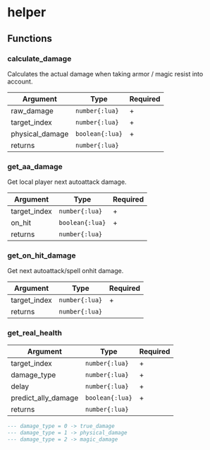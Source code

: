 # helper

## Functions

### calculate_damage

Calculates the actual damage when taking armor / magic resist into account.

| Argument        | Type      | Required |
| --------------- | --------- | -------- |
| raw_damage      | `number{:lua}`  | +        |
| target_index    | `number{:lua}`  | +        |
| physical_damage | `boolean{:lua}` | +        |
| returns         | `number{:lua}`  |          |

### get_aa_damage

Get local player next autoattack damage.

| Argument     | Type      | Required |
| ------------ | --------- | -------- |
| target_index | `number{:lua}`  | +        |
| on_hit       | `boolean{:lua}` | +        |
| returns      | `number{:lua}`  |          |

### get_on_hit_damage

Get next autoattack/spell onhit damage.

| Argument     | Type     | Required |
| ------------ | -------- | -------- |
| target_index | `number{:lua}` | +        |
| returns      | `number{:lua}` |          |

### get_real_health 

| Argument            | Type            | Required |
|---------------------|-----------------|----------|
| target_index        | `number{:lua}`  | +        |
| damage_type         | `number{:lua}`  | +        |
| delay               | `number{:lua}`  | +        |
| predict_ally_damage | `boolean{:lua}` | +        |
| returns             | `number{:lua}`  |          |

```lua
--- damage_type = 0 -> true_damage
--- damage_type = 1 -> physical_damage
--- damage_type = 2 -> magic_damage
```